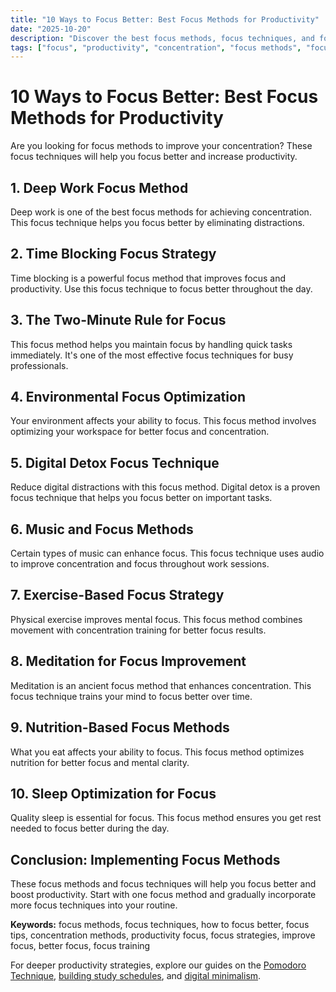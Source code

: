 ```yaml
---
title: "10 Ways to Focus Better: Best Focus Methods for Productivity"
date: "2025-10-20"
description: "Discover the best focus methods, focus techniques, and focus tips to boost productivity. Learn how to focus better with these proven focus strategies."
tags: ["focus", "productivity", "concentration", "focus methods", "focus tips"]
---
```


# 10 Ways to Focus Better: Best Focus Methods for Productivity

Are you looking for focus methods to improve your concentration? These focus techniques will help you focus better and increase productivity.

## 1. Deep Work Focus Method

Deep work is one of the best focus methods for achieving concentration. This focus technique helps you focus better by eliminating distractions.

## 2. Time Blocking Focus Strategy

Time blocking is a powerful focus method that improves focus and productivity. Use this focus technique to focus better throughout the day.

## 3. The Two-Minute Rule for Focus

This focus method helps you maintain focus by handling quick tasks immediately. It's one of the most effective focus techniques for busy professionals.

## 4. Environmental Focus Optimization

Your environment affects your ability to focus. This focus method involves optimizing your workspace for better focus and concentration.

## 5. Digital Detox Focus Technique

Reduce digital distractions with this focus method. Digital detox is a proven focus technique that helps you focus better on important tasks.

## 6. Music and Focus Methods

Certain types of music can enhance focus. This focus technique uses audio to improve concentration and focus throughout work sessions.

## 7. Exercise-Based Focus Strategy

Physical exercise improves mental focus. This focus method combines movement with concentration training for better focus results.

## 8. Meditation for Focus Improvement

Meditation is an ancient focus method that enhances concentration. This focus technique trains your mind to focus better over time.

## 9. Nutrition-Based Focus Methods

What you eat affects your ability to focus. This focus method optimizes nutrition for better focus and mental clarity.

## 10. Sleep Optimization for Focus

Quality sleep is essential for focus. This focus method ensures you get rest needed to focus better during the day.

## Conclusion: Implementing Focus Methods

These focus methods and focus techniques will help you focus better and boost productivity. Start with one focus method and gradually incorporate more focus techniques into your routine.

**Keywords:** focus methods, focus techniques, how to focus better, focus tips, concentration methods, productivity focus, focus strategies, improve focus, better focus, focus training

For deeper productivity strategies, explore our guides on the 
[Pomodoro Technique](/posts/pomodoro), [building study schedules](/posts/study-schedule), 
and [digital minimalism](/posts/digital-minimalism).